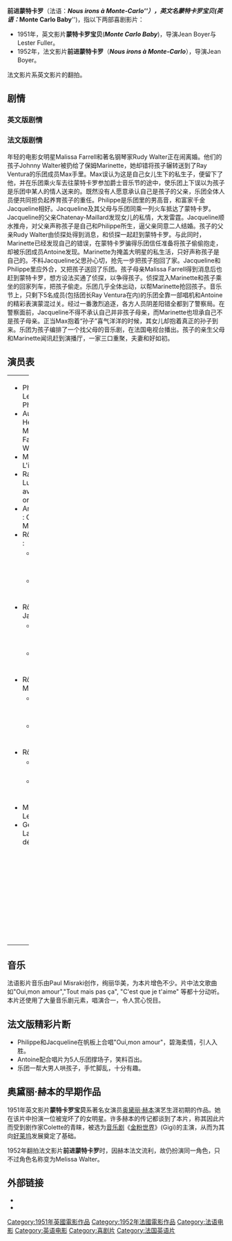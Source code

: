 '''前进蒙特卡罗'''（法语：'''''Nous irons à Monte-Carlo'''''），英文名'''蒙特卡罗宝贝'''(英语：'''''Monte Carlo Baby''''')，指以下两部喜剧影片：
* 1951年，英文影片'''蒙特卡罗宝贝'''('''''Monte Carlo Baby''''')，导演Jean Boyer与Lester Fuller。
* 1952年，法文影片'''前进蒙特卡罗'''（'''''Nous irons à Monte-Carlo'''''），导演Jean Boyer。

法文影片系英文影片的翻拍。

==剧情==
===英文版剧情===

===法文版剧情===
年轻的电影女明星Malissa Farrell和著名钢琴家Rudy Walter正在闹离婚。他们的孩子Johnny Walter被扔给了保姆Marinette，她却错将孩子辗转送到了Ray Ventura的乐团成员Max手里。Max误认为这是自己女儿生下的私生子，便留下了他，并在乐团乘火车去往蒙特卡罗参加爵士音乐节的途中，使乐团上下误以为孩子是乐团中某人的情人送来的。既然没有人愿意承认自己是孩子的父亲，乐团全体人员便共同担负起养育孩子的重任。Philippe是乐团里的男高音，和富家千金Jacqueline相好。Jacqueline及其父母与乐团同乘一列火车抵达了蒙特卡罗。Jacqueline的父亲Chatenay-Maillard发现女儿的私情，大发雷霆。Jacqueline顺水推舟，对父亲声称孩子是自己和Philippe所生，逼父亲同意二人结婚。孩子的父亲Rudy Walter由侦探处得到消息，和侦探一起赶到蒙特卡罗。与此同时，Marinette已经发现自己的错误，在蒙特卡罗骗得乐团信任准备将孩子偷偷抱走，却被乐团成员Antoine发现。Marinette为掩盖大明星的私生活，只好声称孩子是自己的。不料Jacqueline父思孙心切，抢先一步把孩子抱回了家。Jacqueline和Philippe里应外合，又把孩子送回了乐团。孩子母亲Malissa Farrell得到消息后也赶到蒙特卡罗，想方设法买通了侦探，以争得孩子。侦探混入Marinette和孩子乘坐的回家列车，把孩子偷走。乐团几乎全体出动，以帮Marinette抢回孩子。音乐节上，只剩下5名成员(包括团长Ray Ventura在内)的乐团全靠一部唱机和Antoine的精彩表演蒙混过关。经过一番激烈追逐，各方人员阴差阳错全都到了警察局。在警察面前，Jacqueline不得不承认自己并非孩子母亲，而Marinette也坦承自己不是孩子母亲。正当Max抱着“孙子”喜气洋洋的时候，其女儿却抱着真正的孙子到来。乐团为孩子编排了一个找父母的音乐剧，在法国电视台播出。孩子的亲生父母和Marinette闻讯赶到演播厅，一家三口重聚，夫妻和好如初。

==演员表==
{| border="0" align="center" width="100%"
| style="vertical-align:top" width="50%"|
* Philippe Lemaire : Philippe 
* Audrey Hepburn : Miss Farrell/Melissa Walter 
* Marcel Dalio : L'impresario 
* Ray Ventura : Lui-même, avec son orchestre
* André Luguet : Chatenay-Maillard 
* Rôle d’Antoine :
** 法文版 : Henri Génès
** 英文版 : Jules Munshin 
* Rôle de Jacqueline : 
** 法文版 : Danielle Godet
** 英文版 : Michele Farmer
* Rôle de Marinette :
** 法文版 : Jeannette Batti
** 英文版 : Cara Williams 
* Rôle de Max : 
** 法文版 : Max Elloy
** 英文版 : Russel Collins 
* Michel André : Le speaker
* Georges Lannes : Le détective 
| style="vertical-align:top" width="50%"|
* René Bourbon : Le directeur du festival 
* Lucien Callamand : Le portier 
* Daniel Cauchy : Un fan de Miss Farrell 
* André Dalibert : Bindinelli 
* Suzanne Guémard : Mme Chatenay-Maillard 
* Nicole Jonesco : Germaine 
* Geneviève Morel : La voisine 
* Germaine Reuver : La concierge 
* Jackie Rollin : Mme Bindinelli 
* John Van Dreelen : Rudy Walter 
* Jeanne Véniat : La mère de Marinette 
* J. Orrigo : Johnny Walter, le bébé de Melissa et de Rudy
* Les Quat'jeudis  
* Nicolas Amato
* Alain Bouvette
* Gérard Buhr
* Primerose Perret 
* Lionel Murton
* Marcel Méral
* Edmond Audran
|}

==音乐==
法语影片音乐由Paul Misraki创作，绚丽华美，为本片增色不少。片中法文歌曲如"Oui,mon amour","Tout mais pas ça", "C'est que je t'aime" 等都十分动听。本片还使用了大量音乐剧元素，唱演合一，令人赏心悦目。

==法文版精彩片断==
* Philippe和Jacqueline在帆板上合唱"Oui,mon amour"，碧海柔情，引人入胜。
* Antoine配合唱片为5人乐团撑场子，笑料百出。
* 乐团一帮大男人哄孩子，手忙脚乱，十分有趣。

==奥黛丽·赫本的早期作品==
1951年英文影片'''蒙特卡罗宝贝'''系著名女演员[[奥黛丽·赫本|奥黛丽·赫本]]演艺生涯初期的作品。她在该片中扮演一位被宠坏了的女明星。许多赫本的传记都谈到了本片，称其因此片而受到剧作家Colette的青睐，被选为[[音乐剧|音乐剧]]《[[金粉世界|金粉世界]]》(Gigi)的主演，从而为其向[[好莱坞|好莱坞]]发展奠定了基础。

1952年翻拍法文影片'''前进蒙特卡罗'''时，因赫本法文流利，故仍扮演同一角色，只不过角色名称变为Melissa Walter。

==外部链接==
*{{imdb title|id=0043818|title=Monte Carlo Baby}}
*{{imdb title|id=0043865|title=Nous irons à Monte Carlo}}

{{DEFAULTSORT:Monte Carlo Baby}}
[[Category:1951年英國電影作品|Category:1951年英國電影作品]]
[[Category:1952年法國電影作品|Category:1952年法國電影作品]]
[[Category:法语电影|Category:法语电影]]
[[Category:英语电影|Category:英语电影]]
[[Category:喜剧片|Category:喜剧片]]
[[Category:法国英语片|Category:法国英语片]]